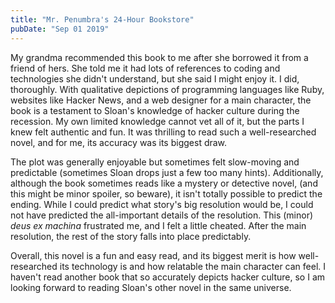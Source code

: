 ```yaml
---
title: "Mr. Penumbra's 24-Hour Bookstore"
pubDate: "Sep 01 2019"
---
```


My grandma recommended this book to me after she borrowed it from a friend of hers. She told me it had lots of references to coding and technologies she didn't understand, but she said I might enjoy it. I did, thoroughly. With qualitative depictions of programming languages like Ruby, websites like Hacker News, and a web designer for a main character, the book is a testament to Sloan's knowledge of hacker culture during the recession. My own limited knowledge cannot vet all of it, but the parts I knew felt authentic and fun. It was thrilling to read such a well-researched novel, and for me, its accuracy was its biggest draw.

The plot was generally enjoyable but sometimes felt slow-moving and predictable (sometimes Sloan drops just a few too many hints). Additionally, although the book sometimes reads like a mystery or detective novel, (and this might be minor spoiler, so beware), it isn't totally possible to predict the ending. While I could predict what story's big resolution would be, I could not have predicted the all-important details of the resolution. This (minor) *deus ex machina* frustrated me, and I felt a little cheated. After the main resolution, the rest of the story falls into place predictably.

Overall, this novel is a fun and easy read, and its biggest merit is how well-researched its technology is and how relatable the main character can feel. I haven't read another book that so accurately depicts hacker culture, so I am looking forward to reading Sloan's other novel in the same universe.
